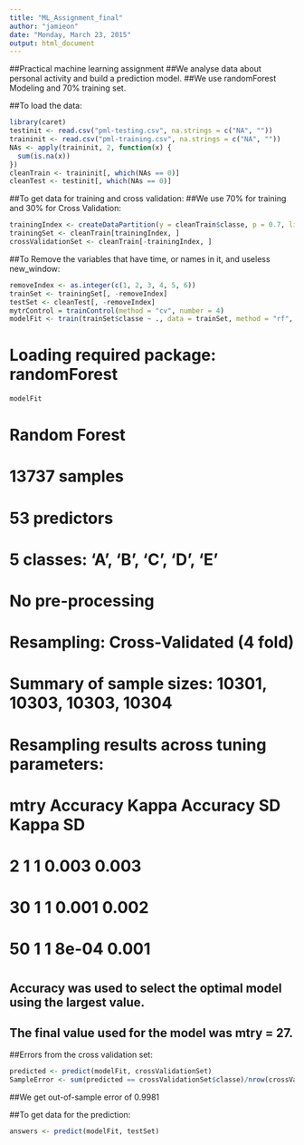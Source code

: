 ```yaml
---
title: "ML_Assignment_final"
author: "jamieon"
date: "Monday, March 23, 2015"
output: html_document
---
```

##Practical machine learning assignment
##We analyse data about personal activity and build a prediction model.
##We use randomForest Modeling and 70% training set. 

##To load the data:
```r
library(caret)
testinit <- read.csv("pml-testing.csv", na.strings = c("NA", ""))
traininit <- read.csv("pml-training.csv", na.strings = c("NA", ""))
NAs <- apply(traininit, 2, function(x) {
  sum(is.na(x))
})
cleanTrain <- traininit[, which(NAs == 0)]
cleanTest <- testinit[, which(NAs == 0)]
```
##To get data for training and cross validation:
##We use 70% for training and 30% for Cross Validation:
```r
trainingIndex <- createDataPartition(y = cleanTrain$classe, p = 0.7, list = FALSE)
trainingSet <- cleanTrain[trainingIndex, ]
crossValidationSet <- cleanTrain[-trainingIndex, ]
```
##To Remove the variables that have time, or names in it, and useless new_window:
```r
removeIndex <- as.integer(c(1, 2, 3, 4, 5, 6))
trainSet <- trainingSet[, -removeIndex]
testSet <- cleanTest[, -removeIndex]
mytrControl = trainControl(method = "cv", number = 4)
modelFit <- train(trainSet$classe ~ ., data = trainSet, method = "rf", trControl = mytrControl)
```
# Loading required package: randomForest
```r
modelFit
```
# Random Forest 
# 
# 13737 samples
#    53 predictors
#     5 classes: 'A', 'B', 'C', 'D', 'E' 
# 
# No pre-processing
# Resampling: Cross-Validated (4 fold) 
# 
# Summary of sample sizes: 10301, 10303, 10303, 10304 
# 
# Resampling results across tuning parameters:
# 
#   mtry  Accuracy  Kappa  Accuracy SD  Kappa SD
#   2     1         1      0.003        0.003   
#   30    1         1      0.001        0.002   
#   50    1         1      8e-04        0.001   
# 
## Accuracy was used to select the optimal model using  the largest value.
## The final value used for the model was mtry = 27.

##Errors from the cross validation set:
```r
predicted <- predict(modelFit, crossValidationSet)
SampleError <- sum(predicted == crossValidationSet$classe)/nrow(crossValidationSet)
```
##We get out-of-sample error of 0.9981

##To get data for the prediction:
```r
answers <- predict(modelFit, testSet)
```

